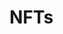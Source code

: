 # NFTs


<ul className="grid grid-cols-1 md:grid-cols-2 lg:grid-cols-3 xl:grid-cols-4 gap-4 -ml-6">
<ReferenceCard
    title="Collections"
    description="NFT Collections [Source: https://nftpricefloor.com/]"
    url="/terminal/reference/crypto/nft/collections"
    command="true"
/>
<ReferenceCard
    title="Fp"
    description="Display floor price of a certain NFT collection. [Source: https://nftpricefloor.com/]"
    url="/terminal/reference/crypto/nft/fp"
    command="true"
/>
<ReferenceCard
    title="Stats"
    description="Display stats about an opensea nft collection. e.g. alien-frens [Source: https://opensea.io]"
    url="/terminal/reference/crypto/nft/stats"
    command="true"
/>
</ul>
